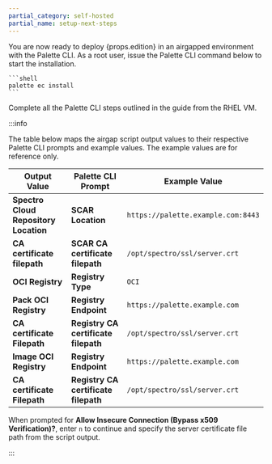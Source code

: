 ```yaml
---
partial_category: self-hosted
partial_name: setup-next-steps
---
```


You are now ready to deploy {props.edition} in an airgapped environment with the Palette CLI. As a root user, issue the Palette CLI
command below to start the installation.

    ```shell
    palette ec install
    ```

Complete all the Palette CLI steps outlined in the <VersionedLink text="Install" url="/enterprise-version/install-palette/install-on-vmware/airgap-install/install/" /> guide from the RHEL VM.

:::info

The table below maps the airgap script output values to their respective Palette CLI prompts and example values. The
example values are for reference only.

| Output Value                          | Palette CLI Prompt                   | Example Value                                          |
| ------------------------------------- | ------------------------------------ | ------------------------------------------------------ |
| **Spectro Cloud Repository Location** | **SCAR Location**                    | `https://palette.example.com:8443`                     |
| **CA certificate filepath**           | **SCAR CA certificate filepath**     | `/opt/spectro/ssl/server.crt`                          |
| **OCI Registry**                      | **Registry Type**                    | `OCI`                                                  |
| **Pack OCI Registry**                 | **Registry Endpoint**                | `https://palette.example.com`                          |
| **CA certificate Filepath**           | **Registry CA certificate filepath** | `/opt/spectro/ssl/server.crt`                          |
| **Image OCI Registry**                | **Registry Endpoint**                | `https://palette.example.com`                          |
| **CA certificate Filepath**           | **Registry CA certificate filepath** | `/opt/spectro/ssl/server.crt`                          |

When prompted for **Allow Insecure Connection (Bypass x509 Verification)?**, enter `n` to continue and specify the
server certificate file path from the script output.

:::